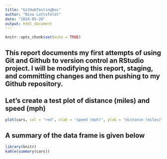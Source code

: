```yaml
---
title: "GitHubTestingDoc"
author: "Nina Lottsfeldt"
date: "2024-05-28"
output: html_document
---
```


```r
knitr::opts_chunk$set(echo = TRUE)
```

## This report documents my first attempts of using Git and Github to version control an RStudio project. I will be modifying this report, staging, and committing changes and then pushing to my Github repository.

## Let's create a test plot of distance (miles) and speed (mph)

```r
plot(cars, col = "red", xlab = "speed (mph)", ylab = "distance (miles)")
```
## A summary of the data frame is given below

```r
library(knitr)
kable(summary(cars))
```

